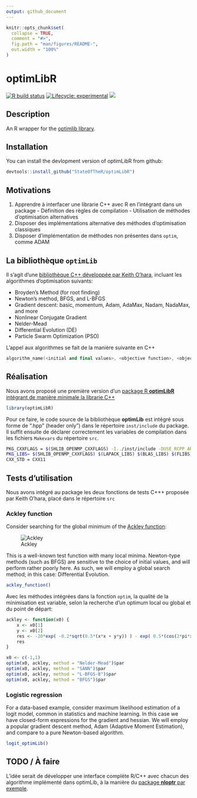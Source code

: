 ```yaml
---
output: github_document
---
```


<!-- README.md is generated from README.Rmd. Please edit that file -->

```r
knitr::opts_chunk$set(
  collapse = TRUE,
  comment = "#>",
  fig.path = "man/figures/README-",
  out.width = "100%"
)
```

# optimLibR

<!-- badges: start -->
  [![R build status](https://github.com/StateOfTheR/optimLibR/workflows/R-CMD-check/badge.svg)](https://github.com/StateOfTheR/optimLibR/actions)
  [![Lifecycle: experimental](https://img.shields.io/badge/lifecycle-experimental-orange.svg)](https://www.tidyverse.org/lifecycle/#experimental)
  [![](https://img.shields.io/github/last-commit/StateOfTheR/optimLibR.svg)](https://github.com/StateOfTheR/optimLibR/commits/master)
<!-- badges: end -->

## Description

An R wrapper for the [optimlib library](https://github.com/kthohr/optim).

## Installation

You can install the devlopment version of optimLibR from github:

``` r
devtools::install_github("StateOfTheR/optimLibR")
```

## Motivations

  1. Apprendre à interfacer une librarie C++ avec R en l'intégrant dans un package
    - Définition des règles de compilation
    - Utilisation de méthodes d'optimisation alternatives
  2. Disposer des implémentations alternative des méthodes d'optimisation classiques 
  3. Disposer d'implémentation de méthodes non présentes dans `optim`, comme ADAM

## La bibliothèque `optimLib`

Il s'agit d'une [bibliothèque C++ développée par Keith O'hara ](https://github.com/kthohr/optim), incluant les algorithmes d'optimisation suivants:

* Broyden's Method (for root finding)
* Newton's method, BFGS, and L-BFGS
* Gradient descent: basic, momentum, Adam, AdaMax, Nadam, NadaMax, and more
* Nonlinear Conjugate Gradient
* Nelder-Mead
* Differential Evolution (DE)
* Particle Swarm Optimization (PSO)

L'appel aux algorithmes se fait de la manière suivante en C++

```cpp
algorithm_name(<initial and final values>, <objective function>, <objective function data>);
```

## Réalisation

Nous avons proposé une première version d'un [package R **optimLibR** intégrant de manière minimale la librarie C++](https://github.com/StateOfTheR/optimLibR)

```r
library(optimLibR)
```

Pour ce faire, le code source de la bibliothèque **optimLib** est intégré sous forme de ".hpp" (header only") dans le répertoire `inst/include` du package. Il suffit ensuite de déclarer correctement les variables de compilation dans les fichiers `Makevars` du répertoire ` src`.

```bash
PKG_CXXFLAGS = $(SHLIB_OPENMP_CXXFLAGS) -I../inst/include -DUSE_RCPP_ARMADILLO
PKG_LIBS= $(SHLIB_OPENMP_CXXFLAGS) $(LAPACK_LIBS) $(BLAS_LIBS) $(FLIBS)
CXX_STD = CXX11
```

## Tests d'utilisation

Nous avons intégré au package les deux fonctions de tests C+++ proposée par Keith O'hara, placé dans le répertoire `src`

### Ackley function

Consider searching for the global minimum of the [Ackley function](https://en.wikipedia.org/wiki/Ackley_function):

![Ackley](ackley_fn_3d.png)

This is a well-known test function with many local minima. Newton-type methods (such as BFGS) are sensitive to the choice of initial values, and will perform rather poorly here. As such, we will employ a global search method; in this case: Differential Evolution.


```r
ackley_function()
```

Avec les méthodes intégrées dans la fonction `optim`, la qualité de la minimisation est variable, selon la recherche d'un optimum local ou global et du point de départ:

```r
ackley <- function(x0) {
    x <- x0[1]
    y <- x0[2]
    res <- -20*exp( -0.2*sqrt(0.5*(x*x + y*y)) ) - exp( 0.5*(cos(2*pi*x) + cos(2*pi*y)) ) + 20 + exp(1)
    res
}

x0 <- c(-1,1)
optim(x0, ackley, method = "Nelder-Mead")$par
optim(x0, ackley, method = "SANN")$par
optim(x0, ackley, method = "L-BFGS-B")$par
optim(x0, ackley, method = "BFGS")$par
```

### Logistic regression

For a data-based example, consider maximum likelihood estimation of a logit model, common in statistics and machine learning. In this case we have closed-form expressions for the gradient and hessian. We will employ a popular gradient descent method, Adam (Adaptive Moment Estimation), and compare to a pure Newton-based algorithm.

```r
logit_optimLib()
```

## TODO / À faire

L'idée serait de développer une interface complète R/C++ avec chacun des algorithme implémenté dans optimLib, à la manière du [package **nloptr** par exemple](https://cran.r-project.org/web/packages/nloptr/index.html).


